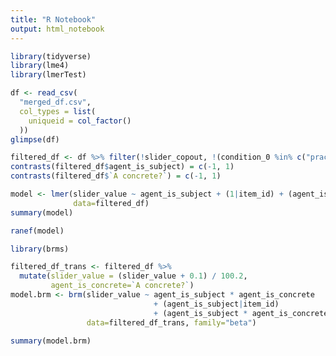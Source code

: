 ```yaml
---
title: "R Notebook"
output: html_notebook
---
```


```r
library(tidyverse)
library(lme4)
library(lmerTest)
```

```r
df <- read_csv(
  "merged_df.csv",
  col_types = list(
    uniqueid = col_factor()
  ))
glimpse(df)
```
```r
filtered_df <- df %>% filter(!slider_copout, !(condition_0 %in% c("practice", "filler")))
contrasts(filtered_df$agent_is_subject) = c(-1, 1)
contrasts(filtered_df$`A concrete?`) = c(-1, 1)
```


```r
model <- lmer(slider_value ~ agent_is_subject + (1|item_id) + (agent_is_subject|uniqueid),
              data=filtered_df)
summary(model)
```
```r
ranef(model)
```
```r
library(brms)
```


```r
filtered_df_trans <- filtered_df %>% 
  mutate(slider_value = (slider_value + 0.1) / 100.2,
         agent_is_concrete=`A concrete?`)
model.brm <- brm(slider_value ~ agent_is_subject * agent_is_concrete
                                + (agent_is_subject|item_id)
                                + (agent_is_subject * agent_is_concrete|uniqueid),
                 data=filtered_df_trans, family="beta")
```
```r
summary(model.brm)
```

